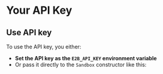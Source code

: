 
# Your API Key

<APIKey/>


## Use API key

To use the API key, you either:
- **Set the API key as the `E2B_API_KEY` environment variable**
- Or pass it directly to the `Sandbox` constructor like this:
  <CodeGroupAutoload path="api_key/api_key" isRunnable={false}/>



